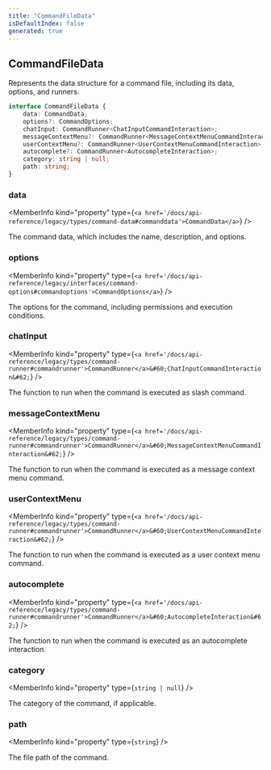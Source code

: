 ```yaml
---
title: "CommandFileData"
isDefaultIndex: false
generated: true
---
```



<!-- This file was generated from the CommandKit source. Do not modify. Instead, re-run the "docgen" script -->


## CommandFileData

<GenerationInfo sourceFile="packages/legacy/src/loadLegacyCommands.ts" sourceLine="81" packageName="@commandkit/legacy" />

Represents the data structure for a command file, including its data, options, and runners.

```ts title="Signature"
interface CommandFileData {
    data: CommandData;
    options?: CommandOptions;
    chatInput: CommandRunner<ChatInputCommandInteraction>;
    messageContextMenu?: CommandRunner<MessageContextMenuCommandInteraction>;
    userContextMenu?: CommandRunner<UserContextMenuCommandInteraction>;
    autocomplete?: CommandRunner<AutocompleteInteraction>;
    category: string | null;
    path: string;
}
```

<div className="members-wrapper">

### data

<MemberInfo kind="property" type={`<a href='/docs/api-reference/legacy/types/command-data#commanddata'>CommandData</a>`}   />

The command data, which includes the name, description, and options.
### options

<MemberInfo kind="property" type={`<a href='/docs/api-reference/legacy/interfaces/command-options#commandoptions'>CommandOptions</a>`}   />

The options for the command, including permissions and execution conditions.
### chatInput

<MemberInfo kind="property" type={`<a href='/docs/api-reference/legacy/types/command-runner#commandrunner'>CommandRunner</a>&#60;ChatInputCommandInteraction&#62;`}   />

The function to run when the command is executed as slash command.
### messageContextMenu

<MemberInfo kind="property" type={`<a href='/docs/api-reference/legacy/types/command-runner#commandrunner'>CommandRunner</a>&#60;MessageContextMenuCommandInteraction&#62;`}   />

The function to run when the command is executed as a message context menu command.
### userContextMenu

<MemberInfo kind="property" type={`<a href='/docs/api-reference/legacy/types/command-runner#commandrunner'>CommandRunner</a>&#60;UserContextMenuCommandInteraction&#62;`}   />

The function to run when the command is executed as a user context menu command.
### autocomplete

<MemberInfo kind="property" type={`<a href='/docs/api-reference/legacy/types/command-runner#commandrunner'>CommandRunner</a>&#60;AutocompleteInteraction&#62;`}   />

The function to run when the command is executed as an autocomplete interaction.
### category

<MemberInfo kind="property" type={`string | null`}   />

The category of the command, if applicable.
### path

<MemberInfo kind="property" type={`string`}   />

The file path of the command.


</div>
